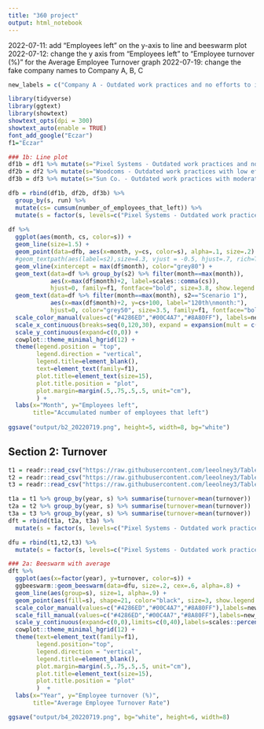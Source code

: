 ```yaml
---
title: "360 project"
output: html_notebook
---
```


2022-07-11: add “Employees left” on the y-axis to line and beeswarm plot
2022-07-12: change the y axis from “Employees left” to “Employee turnover (%)” for the Average Employee Turnover graph
2022-07-19: change the fake company names to Company A, B, C

```r
new_labels = c("Company A - Outdated work practices and no efforts to improve work culture","Company B - Outdated work practices with low efforts to improve work culture", "Company C - Outdated work practices with moderate efforts to improve work culture")
```

```r
library(tidyverse)
library(ggtext)
library(showtext)
showtext_opts(dpi = 300)
showtext_auto(enable = TRUE)
font_add_google("Eczar")
f1="Eczar"
```

```r
### 1b: Line plot
df1b = df1 %>% mutate(s="Pixel Systems - Outdated work practices and no efforts to improve work culture", s2 ="Scenario 1")
df2b = df2 %>% mutate(s="Woodcoms - Outdated work practices with low efforts to improve work culture", s2 ="Scenario 2")
df3b = df3 %>% mutate(s="Sun Co. - Outdated work practices with moderate efforts to improve work culture", s2 ="Scenario 3")

dfb = rbind(df1b, df2b, df3b) %>% 
  group_by(s, run) %>%
  mutate(cs= cumsum(number_of_employees_that_left)) %>%
  mutate(s = factor(s, levels=c("Pixel Systems - Outdated work practices and no efforts to improve work culture","Woodcoms - Outdated work practices with low efforts to improve work culture", "Sun Co. - Outdated work practices with moderate efforts to improve work culture")))
  
df %>%
  ggplot(aes(month, cs, color=s)) +
  geom_line(size=1.5) +
  geom_point(data=dfb, aes(x=month, y=cs, color=s), alpha=.1, size=.2) +
  #geom_textpath(aes(label=s2),size=4.3, vjust = -0.5, hjust=.7, rich=TRUE, family=f1) +
  geom_vline(xintercept = max(df$month), color="grey80") +
  geom_text(data=df %>% group_by(s2) %>% filter(month==max(month)),
            aes(x=max(df$month)+2, label=scales::comma(cs)), 
            hjust=0, family=f1, fontface="bold", size=3.8, show.legend = F) +
  geom_text(data=df %>% filter(month==max(month), s2=="Scenario 1"),
            aes(x=max(df$month)+2, y=cs+100, label="120th\nmonth:"), 
            hjust=0, color="grey50", size=3.5, family=f1, fontface="bold", lineheight=1) +
  scale_color_manual(values=c("#4286ED","#00C4A7","#8A80FF"), labels=new_labels) +
  scale_x_continuous(breaks=seq(0,120,30), expand = expansion(mult = c(0.01, 0.1)),) +
  scale_y_continuous(expand=c(0,0)) +
  cowplot::theme_minimal_hgrid(12) +
  theme(legend.position = "top",
        legend.direction = "vertical",
        legend.title=element_blank(),
        text=element_text(family=f1),
        plot.title=element_text(size=15),
        plot.title.position = "plot",
        plot.margin=margin(.5,.75,.5,.5, unit="cm"),
        ) +
  labs(x="Month", y="Employees left",
       title="Accumulated number of employees that left")
       
ggsave("output/b2_20220719.png", height=5, width=8, bg="white")
```




## Section 2: Turnover

```r
t1 = readr::read_csv("https://raw.githubusercontent.com/leeolney3/Tables/main/2022/project360/20220420-results/scenario_01_turnover.csv") %>% janitor::clean_names() %>% mutate(s="Pixel Systems - Outdated work practices and no efforts to improve work culture")
t2 = readr::read_csv("https://raw.githubusercontent.com/leeolney3/Tables/main/2022/project360/20220420-results/scenario_02_turnover.csv") %>% janitor::clean_names() %>% mutate(s="Woodcoms - Outdated work practices with low efforts to improve work culture")
t3 = readr::read_csv("https://raw.githubusercontent.com/leeolney3/Tables/main/2022/project360/20220420-results/scenario_03_turnover.csv") %>% janitor::clean_names() %>% mutate(s="Sun Co. - Outdated work practices with moderate efforts to improve work culture")

t1a = t1 %>% group_by(year, s) %>% summarise(turnover=mean(turnover)) 
t2a = t2 %>% group_by(year, s) %>% summarise(turnover=mean(turnover)) 
t3a = t3 %>% group_by(year, s) %>% summarise(turnover=mean(turnover)) 
dft = rbind(t1a, t2a, t3a) %>%
  mutate(s = factor(s, levels=c("Pixel Systems - Outdated work practices and no efforts to improve work culture","Woodcoms - Outdated work practices with low efforts to improve work culture","Sun Co. - Outdated work practices with moderate efforts to improve work culture")))

dfu = rbind(t1,t2,t3) %>%
  mutate(s = factor(s, levels=c("Pixel Systems - Outdated work practices and no efforts to improve work culture","Woodcoms - Outdated work practices with low efforts to improve work culture","Sun Co. - Outdated work practices with moderate efforts to improve work culture")))
```

  
```r
### 2a: Beeswarm with average
dft %>%
  ggplot(aes(x=factor(year), y=turnover, color=s)) +
  ggbeeswarm::geom_beeswarm(data=dfu, size=.2, cex=.6, alpha=.8) +
  geom_line(aes(group=s), size=1, alpha=.9) +
  geom_point(aes(fill=s), shape=21, color="black", size=3, show.legend = F) +
  scale_color_manual(values=c("#4286ED","#00C4A7","#8A80FF"),labels=new_labels) +
  scale_fill_manual(values=c("#4286ED","#00C4A7","#8A80FF"),labels=new_labels) +
  scale_y_continuous(expand=c(0,0),limits=c(0,40),labels=scales::percent_format(scale=1)) +
  cowplot::theme_minimal_hgrid(12) +
  theme(text=element_text(family=f1),
        legend.position="top",
        legend.direction = "vertical",
        legend.title=element_blank(),
        plot.margin=margin(.5,.75,.5,.5, unit="cm"),
        plot.title=element_text(size=15),
        plot.title.position = "plot"
        )  +
  labs(x="Year", y="Employee turnover (%)",
       title="Average Employee Turnover Rate")

ggsave("output/b4_20220719.png", bg="white", height=6, width=8)
```



